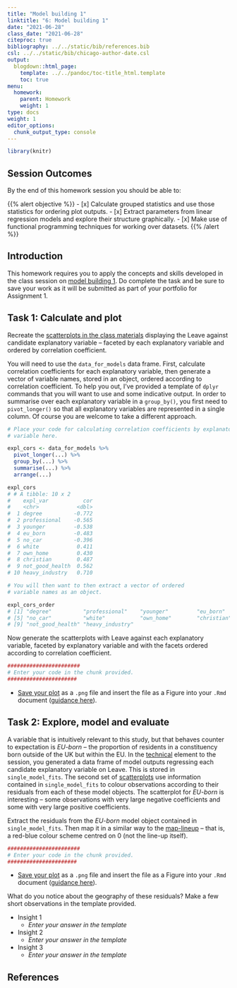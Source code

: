 ```yaml
---
title: "Model building 1"
linktitle: "6: Model building 1"
date: "2021-06-28"
class_date: "2021-06-28"
citeproc: true
bibliography: ../../static/bib/references.bib
csl: ../../static/bib/chicago-author-date.csl
output:
  blogdown::html_page:
    template: ../../pandoc/toc-title_html.template
    toc: true
menu:
  homework:
    parent: Homework
    weight: 1
type: docs
weight: 1
editor_options:
  chunk_output_type: console
---
```


```r
library(knitr)
```

## Session Outcomes

By the end of this homework session you should be able to:

{{% alert objective %}}
- [x] Calculate grouped statistics and use those statistics for ordering plot outputs.
- [x] Extract parameters from linear regression models and explore their structure graphically.
- [x] Make use of functional programming techniques for working over datasets.
{{% /alert %}}

## Introduction

This homework requires you to apply the concepts and skills developed in the class session on [model building 1](/class/06-class/). Do complete the task and be sure to save your work as it will be submitted as part of your portfolio for Assignment 1.

## Task 1: Calculate and plot

Recreate the [scatterplots in the class materials](/class/06-class/#quantifying-and-exploring-co-variation-1) displaying the Leave against candidate explanatory variable -- faceted by each explanatory variable and ordered by correlation coefficient.


You will need to use the `data_for_models` data frame. First, calculate correlation coefficients for each explanatory variable, then generate a vector of variable names, stored in an object, ordered according to correlation coefficient.  To help you out, I've provided a template of `dplyr` commands that you will want to use and some indicative output. In order to summarise over each explanatory variable in a `group_by()`, you first need to `pivot_longer()` so that all explanatory variables are represented in a single column. Of course you are welcome to take a different approach.

```r
# Place your code for calculating correlation coefficients by explanatory
# variable here.

expl_cors <- data_for_models %>%
  pivot_longer(...) %>%
  group_by(...) %>%
  summarise(...) %>%
  arrange(...)

expl_cors
# # A tibble: 10 x 2
#    expl_var           cor
#    <chr>            <dbl>
#  1 degree          -0.772
#  2 professional    -0.565
#  3 younger         -0.538
#  4 eu_born         -0.483
#  5 no_car          -0.396
#  6 white            0.411
#  7 own_home         0.430
#  8 christian        0.487
#  9 not_good_health  0.562
# 10 heavy_industry   0.710

# You will then want to then extract a vector of ordered
# variable names as an object.

expl_cors_order
# [1] "degree"          "professional"    "younger"         "eu_born"
# [5] "no_car"          "white"           "own_home"        "christian"
# [9] "not_good_health" "heavy_industry"

```

Now generate the scatterplots with Leave against each explanatory variable, faceted by explanatory variable and with the facets ordered according to correlation coefficient.

```r
#######################
# Enter your code in the chunk provided.
######################
```

* [Save your plot](https://r4ds.had.co.nz/graphics-for-communication.html#saving-your-plots) as a `.png` file and insert the file as a Figure into your `.Rmd` document ([guidance here](https://rmd4sci.njtierney.com/figures-tables-captions-.html)).


## Task 2: Explore, model and evaluate

A variable that is intuitively relevant to this study, but that behaves counter to expectation is *EU-born* -- the proportion of residents in a constituency born outside of the UK but within the EU. In the [technical](/class/06-class/#techniques) element to the session, you generated a data frame of model outputs regressing each candidate explanatory variable on Leave. This is stored in `single_model_fits`. The second set of [scatterplots](class/06-class/#modelling-for-co-variation-1) use information contained in `single_model_fits` to colour observations according to their residuals from each of these model objects. The scatterplot for *EU-born* is interesting -- some observations with very large negative coefficients and some with very large positive coefficients.

Extract the residuals from the *EU-born* model object contained in `single_model_fits`. Then map it in a similar way to the [map-lineup](/class/06-class/#exploring-bias-1) -- that is, a red-blue colour scheme centred on 0 (not the line-up itself).

```r
#######################
# Enter your code in the chunk provided.
######################
```
* [Save your plot](https://r4ds.had.co.nz/graphics-for-communication.html#saving-your-plots) as a `.png` file and insert the file as a Figure into your `.Rmd` document ([guidance here](https://rmd4sci.njtierney.com/figures-tables-captions-.html)).

What do you notice about the geography of these residuals? Make a few short observations in the template provided.

* Insight 1
  + *Enter your answer in the template*
* Insight 2
  + *Enter your answer in the template*
* Insight 3
  + *Enter your answer in the template*



## References
